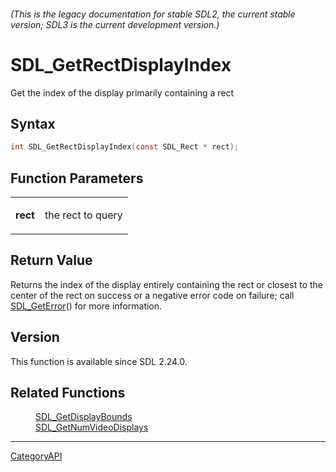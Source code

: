 ====== (This is the legacy documentation for stable SDL2, the current stable version; SDL3 is the current development version.) ======
= SDL_GetRectDisplayIndex =

Get the index of the display primarily containing a rect 

== Syntax ==

<syntaxhighlight lang='c'>
int SDL_GetRectDisplayIndex(const SDL_Rect * rect);
</syntaxhighlight>

== Function Parameters ==

{|
|'''rect'''
|the rect to query
|}

== Return Value ==

Returns the index of the display entirely containing the rect or closest to
the center of the rect on success or a negative error code on failure; call
[[SDL_GetError]]() for more information.

== Version ==

This function is available since SDL 2.24.0.

== Related Functions ==

:[[SDL_GetDisplayBounds]]
:[[SDL_GetNumVideoDisplays]]

----
[[CategoryAPI]]


